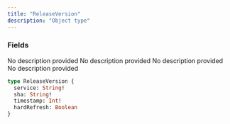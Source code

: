 ```yaml
---
title: "ReleaseVersion"
description: "Object type"
---
```


### Fields

<ResponseField name="service" type="String!" required>
  No description provided
</ResponseField>

<ResponseField name="sha" type="String!" required>
  No description provided
</ResponseField>

<ResponseField name="timestamp" type="Int!" required>
  No description provided
</ResponseField>

<ResponseField name="hardRefresh" type="Boolean">
  No description provided
</ResponseField>


```graphql ReleaseVersion
type ReleaseVersion {
  service: String!
  sha: String!
  timestamp: Int!
  hardRefresh: Boolean
}
```

